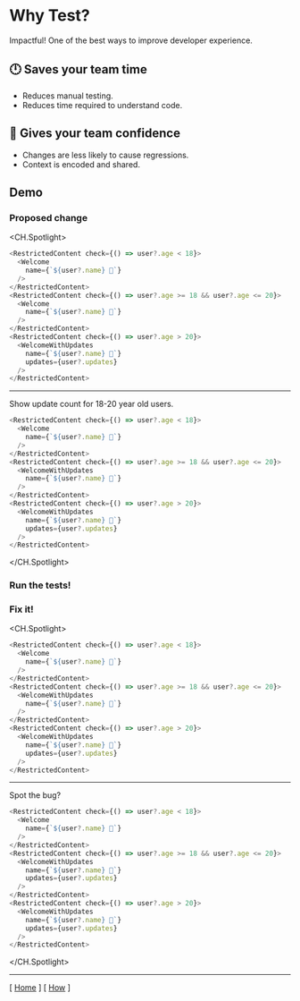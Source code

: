 
# Why Test?

Impactful! One of the best ways to improve developer experience.

## 🕛 Saves your team time

- Reduces manual testing.
- Reduces time required to understand code.

## 💪 Gives your team confidence

- Changes are less likely to cause regressions.
- Context is encoded and shared.

## Demo

<Demo />

### Proposed change

<CH.Spotlight>
```javascript focus=6:10
<RestrictedContent check={() => user?.age < 18}>
  <Welcome
    name={`${user?.name} 👶`}
  />
</RestrictedContent>
<RestrictedContent check={() => user?.age >= 18 && user?.age <= 20}>
  <Welcome
    name={`${user?.name} 🧒`}
  />
</RestrictedContent>
<RestrictedContent check={() => user?.age > 20}>
  <WelcomeWithUpdates
    name={`${user?.name} 🧑`}
    updates={user?.updates}
  />
</RestrictedContent>
```

---

Show update count for 18-20 year old users.

```javascript focus=7:9
<RestrictedContent check={() => user?.age < 18}>
  <Welcome
    name={`${user?.name} 👶`}
  />
</RestrictedContent>
<RestrictedContent check={() => user?.age >= 18 && user?.age <= 20}>
  <WelcomeWithUpdates
    name={`${user?.name} 🧒`}
  />
</RestrictedContent>
<RestrictedContent check={() => user?.age > 20}>
  <WelcomeWithUpdates
    name={`${user?.name} 🧑`}
    updates={user?.updates}
  />
</RestrictedContent>
```
</CH.Spotlight>

### Run the tests!

<TerminalPlayer src="./test.cast" />

### Fix it!

<CH.Spotlight>
```javascript focus=7:9
<RestrictedContent check={() => user?.age < 18}>
  <Welcome
    name={`${user?.name} 👶`}
  />
</RestrictedContent>
<RestrictedContent check={() => user?.age >= 18 && user?.age <= 20}>
  <WelcomeWithUpdates
    name={`${user?.name} 🧒`}
  />
</RestrictedContent>
<RestrictedContent check={() => user?.age > 20}>
  <WelcomeWithUpdates
    name={`${user?.name} 🧑`}
    updates={user?.updates}
  />
</RestrictedContent>
```

---

Spot the bug?

```javascript focus=7:10
<RestrictedContent check={() => user?.age < 18}>
  <Welcome
    name={`${user?.name} 👶`}
  />
</RestrictedContent>
<RestrictedContent check={() => user?.age >= 18 && user?.age <= 20}>
  <WelcomeWithUpdates
    name={`${user?.name} 🧒`}
    updates={user?.updates}
  />
</RestrictedContent>
<RestrictedContent check={() => user?.age > 20}>
  <WelcomeWithUpdates
    name={`${user?.name} 🧑`}
    updates={user?.updates}
  />
</RestrictedContent>
```
</CH.Spotlight>

---

[ [Home](/) ] [ [How](/how) ]

